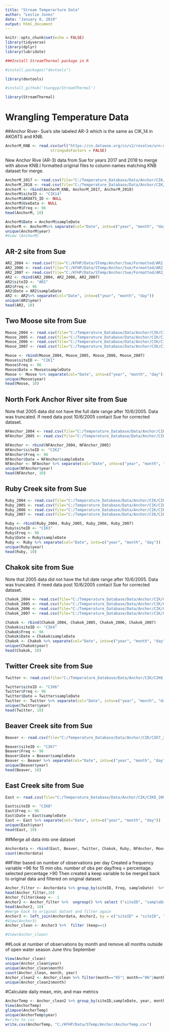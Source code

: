 ```yaml
---
title: "Stream Temperarture Data"
author: "Leslie Jones"
date: "January 8, 2019"
output: html_document
---
```


```r
knitr::opts_chunk$set(echo = FALSE)
library(tidyverse)
library(dplyr)
library(lubridate)

###Install StreamThermal package in R

#install.packages("devtools")

library(devtools)

#install_github('tsangyp/StreamThermal')

library(StreamThermal)

```

# Wrangling Temperature Data

##Anchor River- Sue's site labeled AR-3 which is the same as CIK_14 in AKOATS and KNB.
```r
AnchorM_KNB <- read.csv(url("https://cn.dataone.org/cn/v2/resolve/urn:uuid:62f30fe8-25a3-42f6-ae23-ed0ae7a08f69", method = "libcurl"),
                    stringsAsFactors = FALSE)
```

New Anchor Rive (AR-3) data from Sue for years 2017 and 2018 to merge with above KNB.I formatted original files to column names matching KNB dataset for merge.
```r
AnchorM_2017 <- read.csv(file="C:/Temperature_Database/Data/Anchor/CIK/CIK14_2017.csv", header=TRUE, sep=",")
AnchorM_2018 <- read.csv(file="C:/Temperature_Database/Data/Anchor/CIK/CIK14_2018.csv", header=TRUE, sep=",")
AnchorM <- rbind(AnchorM_KNB, AnchorM_2017, AnchorM_2018)
AnchorM$siteID <- "CIK14"
AnchorM$AKOATS_ID <- NULL
AnchorM$UseData <- NULL
AnchorM$Freq <- 96
head(AnchorM, 10)

AnchorM$Date = AnchorM$sampleDate
AnchorM <- AnchorM%>% separate(col="Date", into=c("year", "month", "day"))
unique(AnchorM$year)
#View (AnchorM)
```

## AR-2 site from Sue

```r
AR2_2004 <- read.csv(file="C:/KFHP/Data/STemp/Anchor/Sue/Formatted/AR2_2004.csv", header=TRUE, sep=",")
AR2_2006 <- read.csv(file="C:/KFHP/Data/STemp/Anchor/Sue/Formatted/AR2_2006.csv", header=TRUE, sep=",")
AR2_2007 <- read.csv(file="C:/KFHP/Data/STemp/Anchor/Sue/Formatted/AR2_2007.csv", header=TRUE, sep=",")
AR2 <- rbind(AR2_2004, AR2_2006, AR2_2007)
AR2$siteID <- "AR2"
AR2$Freq <- 96
AR2$Date = AR2$sampleDate
AR2 <- AR2%>% separate(col="Date", into=c("year", "month", "day"))
unique(AR2$year)
head(AR2, 10)
```
## Two Moose site from Sue

```r
Moose_2004 <- read.csv(file="C:/Temperature_Database/Data/Anchor/CIK/CIK1_2004.csv", header=TRUE, sep=",")
Moose_2005 <- read.csv(file="C:/Temperature_Database/Data/Anchor/CIK/CIK1_2005.csv", header=TRUE, sep=",")
Moose_2006 <- read.csv(file="C:/Temperature_Database/Data/Anchor/CIK/CIK1_2006.csv", header=TRUE, sep=",")
Moose_2007 <- read.csv(file="C:/Temperature_Database/Data/Anchor/CIK/CIK1_2007.csv", header=TRUE, sep=",")

Moose <- rbind(Moose_2004, Moose_2005, Moose_2006, Moose_2007)
Moose$siteID <- "CIK1"
Moose$Freq <- 96
Moose$Date = Moose$sampleDate
Moose <- Moose %>% separate(col="Date", into=c("year", "month", "day"))
unique(Moose$year)
head(Moose, 10)
```
## North Fork Anchor River site from Sue 
Note that 2005 data did not have the full date range after 10/6/2005. Data was truncated. If need data post 10/6/2005 contact Sue for corrected dataset.

```r
NFAnchor_2004 <- read.csv(file="C:/Temperature_Database/Data/Anchor/CIK/CIK2_2004.csv", header=TRUE, sep=",")
NFAnchor_2005 <- read.csv(file="C:/Temperature_Database/Data/Anchor/CIK/CIK2_2005.csv", header=TRUE, sep=",")

NFAnchor <- rbind(NFAnchor_2004, NFAnchor_2005)
NFAnchor$siteID <- "CIK2"
NFAnchor$Freq <- 96
NFAnchor$Date = NFAnchor$sampleDate
NFAnchor <- NFAnchor %>% separate(col="Date", into=c("year", "month", "day"))
unique(NFAnchor$year)
head(NFAnchor, 10)
```

## Ruby Creek site from Sue

```r
Ruby_2004 <- read.csv(file="C:/Temperature_Database/Data/Anchor/CIK/CIK3_2004.csv", header=TRUE, sep=",")
Ruby_2005 <- read.csv(file="C:/Temperature_Database/Data/Anchor/CIK/CIK3_2005.csv", header=TRUE, sep=",")
Ruby_2006 <- read.csv(file="C:/Temperature_Database/Data/Anchor/CIK/CIK3_2006.csv", header=TRUE, sep=",")
Ruby_2007 <- read.csv(file="C:/Temperature_Database/Data/Anchor/CIK/CIK3_2007.csv", header=TRUE, sep=",")

Ruby <- rbind(Ruby_2004, Ruby_2005, Ruby_2006, Ruby_2007)
Ruby$siteID <- "CIK3"
Ruby$Freq <- 96
Ruby$Date = Ruby$sampleDate
Ruby <- Ruby %>% separate(col="Date", into=c("year", "month", "day"))
unique(Ruby$year)
head(Ruby, 10)
```

## Chakok site from Sue 
Note that 2005 data did not have the full date range after 10/6/2005. Data was truncated. If need data post 10/6/2005 contact Sue for corrected dataset.

```r
Chakok_2004 <- read.csv(file="C:/Temperature_Database/Data/Anchor/CIK/CIK4_2004.csv", header=TRUE, sep=",")
Chakok_2005 <- read.csv(file="C:/Temperature_Database/Data/Anchor/CIK/CIK4_2005.csv", header=TRUE, sep=",")
Chakok_2006 <- read.csv(file="C:/Temperature_Database/Data/Anchor/CIK/CIK4_2006.csv", header=TRUE, sep=",")
Chakok_2007 <- read.csv(file="C:/Temperature_Database/Data/Anchor/CIK/CIK4_2007.csv", header=TRUE, sep=",")

Chakok <- rbind(Chakok_2004, Chakok_2005, Chakok_2006, Chakok_2007)
Chakok$siteID <- "CIK4"
Chakok$Freq <- 96
Chakok$Date = Chakok$sampleDate
Chakok <- Chakok %>% separate(col="Date", into=c("year", "month", "day"))
unique(Chakok$year)
head(Chakok, 10)
```

## Twitter Creek site from Sue

```r
Twitter <- read.csv(file="C:/Temperature_Database/Data/Anchor/CIK/CIK6_2005.csv", header=TRUE, sep=",")

Twitter$siteID <- "CIK6"
Twitter$Freq <- 96
Twitter$Date = Twitter$sampleDate
Twitter <- Twitter %>% separate(col="Date", into=c("year", "month", "day"))
unique(Twitter$year)
head(Twitter, 10)
```

## Beaver Creek site from Sue

```r
Beaver <- read.csv(file="C:/Temperature_Database/Data/Anchor/CIK/CIK7_2005.csv", header=TRUE, sep=",")

Beaver$siteID <- "CIK7"
Beaver$Freq <- 96
Beaver$Date = Beaver$sampleDate
Beaver <- Beaver %>% separate(col="Date", into=c("year", "month", "day"))
unique(Beaver$year)
head(Beaver, 10)
```

## East Creek site from Sue

```r
East <- read.csv(file="C:/Temperature_Database/Data/Anchor/CIK/CIK8_2005.csv", header=TRUE, sep=",")

East$siteID <- "CIK8"
East$Freq <- 96
East$Date = East$sampleDate
East <- East %>% separate(col="Date", into=c("year", "month", "day"))
unique(East$year)
head(East, 10)
```

##Merge all data into one dataset
```r
Anchordata <- rbind(East, Beaver, Twitter, Chakok, Ruby, NFAnchor, Moose, AR2, AnchorM)
count(Anchordata)
```

##Filter based on number of observations per day
Created a frequency variable =96 for 15 min obs. number of obs per day/freq = percentage. selected percentage >90
Then created a keep variable to be merged back to original data and filtered on original dataset.
```r
Anchor_filter <- Anchordata %>% group_by(siteID, Freq, sampleDate)  %>% summarize(n = n())  %>% mutate(percent = n/Freq)  %>% filter(percent > 0.90) 
head(Anchor_filter,10)
Anchor_filter$keep <-  1
Anchor2 <- Anchor_filter %>%  ungroup() %>% select ("siteID", "sampleDate", "keep")
head(Anchor2, 10)
#merge back to original datset and filter again
Anchor3 <- left_join(Anchordata, Anchor2, by = c("siteID" = "siteID", "sampleDate" = "sampleDate"))
#View(Anchor3)
Anchor_clean <- Anchor3 %>%  filter (keep==1) 

#View(Anchor_clean)
```
##Look at number of observations by month and remove all months outside of open water season June thru September
```r
View(Anchor_clean)
unique(Anchor_clean$year)
unique(Anchor_clean$month)
count(Anchor_clean, month, year)
Anchor_clean2 <- Anchor_clean %>% filter(month=="05"| month=="06"|month=="07" | month=="08" | month=="09")
unique(Anchor_clean2$month)
```
#Calculate daily mean, min, and max metrics
```r
AnchorTemp <- Anchor_clean2 %>% group_by(siteID,sampleDate, year, month, day) %>% summarize(meanT=mean(Temperature), minT=min(Temperature), maxT=max(Temperature))
View(AnchorTemp)
glimpse(AnchorTemp)
unique(AnchorTemp$year)
#write to csv
write.csv(AnchorTemp, "C:/KFHP/Data/STemp/Anchor/AnchorTemp.csv")
```



